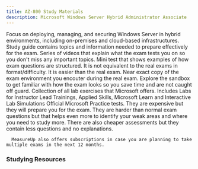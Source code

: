 ```yaml
---
title: AZ-800 Study Materials
description: Microsoft Windows Server Hybrid Administrator Associate
---
```


<LinkCard title="Explore additional resources below!" href="#studying-resources" />

<Card title="Get Started" icon="star"> 
  <LinkCard title="Exam AZ-800: Microsoft Windows Server Hybrid Administrator Associate" href="https://learn.microsoft.com/certifications/exams/az-800?WT.mc_id=studentamb_165290" target="_blank"/>
      Focus on deploying, managing, and securing Windows Server in hybrid environments, including on-premises and cloud-based infrastructures.
  <LinkCard title="AZ-800 Study Guide" href="https://learn.microsoft.com/credentials/certifications/resources/study-guides/az-800?WT.mc_id=studentamb_165290" target="_blank"/>
  Study guide contains topics and information needed to prepare effectively for the
  exam.
  <LinkCard title="Exam Readiness Zone" href="https://learn.microsoft.com/en-us/shows/exam-readiness-zone/preparing-for-az-800-deploy-and-manage-active-directory-domain-services-as-ds-in-on-premises-and-cloud-environments-segment-1-of-5?WT.mc_id=studentamb_165290" target="_blank"/>
      Series of videos that explain what the exam tests you on so you don't miss any important topics.
  <LinkCard title="Practice Assessment" href="https://learn.microsoft.com/en-us/credentials/certifications/exams/az-800/practice/assessment?assessment-type=practice&assessmentId=67&WT.mc_id=studentamb_165290" target="_blank"/>
      Mini test that shows examples of how exam questions are structured. It is not equivalent to the real exams in format/difficulty. It is easier than the real exam.
  <LinkCard title="Exam Sandbox" href="https://aka.ms/examdemo" target="_blank"/>
      Near exact copy of the exam environment you encouter during the real exam. Explore the sandbox to get familiar with how the exam looks so you save time and are not caught off guard. 
  <LinkCard title="GitHub Labs" href="https://aka.ms/az800labs" target="_blank"/>
      Collection of all lab exercises that Microsoft offers. Includes Labs for Instructor Lead Trainings, Applied Skills, Microsoft Learn and Interactive Lab Simulations
</Card>

<Card title="MeasureUp Practice Tests" icon="open-book"> 
<CardGrid>
  <LinkCard title="MeasureUp Assessment" href="https://www.measureup.com/microsoft-assessment-az-800-administering-windows-server-hybrid-core-infrastructure.html#u44" target="_blank"/>
  <LinkCard title="MeasureUp Practice Test" href="https://www.measureup.com/microsoft-practice-test-az-800-administering-windows-server-hybrid-core-infrastructure.html#u44" target="_blank"/>
</CardGrid>
  <LinkCard title="MeasureUp Subscriptions" href="https://www.measureup.com/subscription-plans-for-individuals#u44" target="_blank"/>
      Official Microsoft Practice tests. They are expensive but they will prepare you for the exam. They are harder than normal exam questions but that helps 
      even more to identify your weak areas and where you need to study more. There are also cheaper assessments but they contain less questions and no explanations.

      MeasureUp also offers subscriptions in case you are planning to take multiple exams in the next 12 months. 
</Card>

### Studying Resources

<Tabs>

  <TabItem label="Text">
  <CardGrid>
    <LinkCard title="Microsoft Learn" href="https://learn.microsoft.com/certifications/exams/az-800?WT.mc_id=studentamb_165290" target="_blank"/>
  </CardGrid>
  </TabItem>

  <TabItem label="Videos">
  <CardGrid>
    <LinkCard title="On Demand Instructor-led Training Series" href="https://learn.microsoft.com/en-us/shows/on-demand-instructor-led-training-series/?terms=AZ-800&WT.mc_id=studentamb_165290" target="_blank"/>
    <LinkCard title="Microsoft Virtual Training Day - Innovate, Operate and Secure with Azure Arc" href="https://events.microsoft.com/en-us/allevents/?language=English&clientTimeZone=1&search=Microsoft%20Azure%20Virtual%20Training%20Day:%20Innovate,%20Operate%20and%20Secure%20with%20Azure%20Arc&role=Developers" target="_blank"/>
    <LinkCard title="Geekdom Academy Course" href="https://www.youtube.com/watch?v=RHZh5PsixNo" target="_blank"/>
    <LinkCard title="BurningIceTech Course" href="https://www.youtube.com/playlist?list=PLc6LqxQFwub8sskcc3_UqaDtnw-Qp-yPD" target="_blank"/>
    <LinkCard title="Microsoft Enterprise Skills Initiative Intructor-led course" href="https://esi.microsoft.com/Search?q=AZ-800&avail=Available&learningoption=Advanced+Role+Based" target="_blank"/>
  </CardGrid>
  </TabItem>

  <TabItem label="Paid">
  <CardGrid>
    <LinkCard title="Pluralsight Course" href="https://www.pluralsight.com/paths/administering-windows-server-hybrid-core-infrastructure-az-800" target="_blank"/>
  </CardGrid>
  </TabItem>

  <TabItem label="Tests">
  <CardGrid>
    <LinkCard title="Microsoft Learn Practice Assessment" href="https://learn.microsoft.com/en-us/credentials/certifications/exams/az-800/practice/assessment?assessment-type=practice&assessmentId=67&WT.mc_id=studentamb_165290" target="_blank"/>
    <LinkCard title="MeasureUp Assessment" href="https://www.measureup.com/microsoft-assessment-az-800-administering-windows-server-hybrid-core-infrastructure.html#u44" target="_blank"/>
    <LinkCard title="MeasureUp Practice Tests" href="https://www.measureup.com/microsoft-practice-test-az-800-administering-windows-server-hybrid-core-infrastructure.html#u44" target="_blank"/>
  </CardGrid>
  </TabItem>

  <TabItem label="Misc">
  <CardGrid>
    <LinkCard title="Microsoft Azure Free Account" href="https://azure.microsoft.com/en-us/offers/ms-azr-0044p?WT.mc_id=studentamb_165290" target="_blank"/> 
  </CardGrid>
  </TabItem>
</Tabs>
